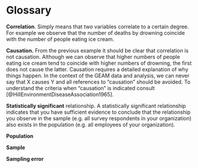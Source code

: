 # Glossary {-}


**Correlation**. Simply means that two variables correlate to a certain degree. For example we observe that the number of deaths by drowning coincide with the number of people eating ice cream.

**Causation.** From the previous example it should be clear that correlation is not causation. Although we can observe that higher numbers of people eating ice cream tend to coincide with higher numbers of drowning, the first does not cause the latter. Causation requires a detailed explanation of why things happen. In the context of the GEAM data and analysis, we can never say that X causes Y and all references to "causation" should be avoided. To understand the criteria when "causation" is indicated consult [@HillEnvironmentDiseaseAssociation1965].

**Statistically significant** relationship. A statistically significant relationship indicates that you have sufficient evidence to conclude that the relationship you observe in the sample (e.g. all survey respondents in your organization) also exists in the population (e.g. all employees of your organization).

**Population** 

**Sample** 

**Sampling error** 